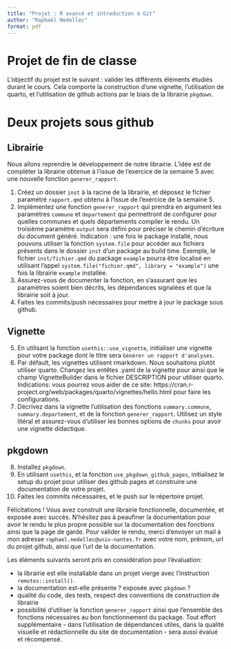 ```yaml
---
title: "Projet : R avancé et introduction à Git"
author: "Raphaël Nedellec"
format: pdf
---
```


# Projet de fin de classe

L'objectif du projet est le suivant : valider les différents éléments étudiés durant le cours. Cela comporte la construction d'une vignette, l'utilisation de quarto, et l'utilisation de github actions par le biais de la librairie `pkgdown`.

# Deux projets sous github

## Librairie

Nous allons reprendre le développement de notre librairie. L'idée est de compléter la librairie obtenue à l'issue de l'exercice de la semaine 5 avec une nouvelle fonction `generer_rapport`.

1. Créez un dossier `inst` à la racine de la librairie, et déposez le fichier paramétré `rapport.qmd` obtenu à l'issue de l'exercice de la semaine 5.
2. Implémentez une fonction `generer_rapport` qui prendra en argument les paramètres `commune` et `departement` qui permettront de configurer pour quelles communes et quels départements compiler le rendu. Un troisième paramètre `output` sera défini pour préciser le chemin d'écriture du document généré.
Indication : une fois le package installé, nous pouvons utiliser la fonction `system.file` pour accéder aux fichiers présents dans le dossier `inst` d'un package au build time. Exemple, le fichier `inst/fichier.qmd`  du package `example` pourra être localisé en utilisant l'appel `system.file("fichier.qmd", library = "example")` une fois la librairie `example` installée. 
3. Assurez-vous de documenter la fonction, en s'assurant que les paramètres soient bien décrits, les dépendances signalées et que la librairie soit à jour.
4. Faites les commits/push nécessaires pour mettre à jour le package sous github.

## Vignette

5. En utilisant la fonction `usethis::use_vignette`, initialiser une vignette pour votre package dont le titre sera `Générer un rapport d'analyses`.
6. Par défault, les vignettes utilisent rmarkdown. Nous souhaitons plutôt utiliser quarto. Changez les entêtes .yaml de la vignette pour ainsi que le champ VignetteBuilder dans le fichier DESCRIPTION pour utiliser quarto. Indications: vous pourrez vous aider de ce site: https://cran.r-project.org/web/packages/quarto/vignettes/hello.html pour faire les configurations.
7. Décrivez dans la vignette l'utilisation des fonctions `summary.commune`, `summary.departement`, et de la fonction `generer_rapport`. Utilisez un style litéral et assurez-vous d'utiliser les bonnes options de `chunks` pour avoir une vignette didactique.

## pkgdown

8. Installez `pkgdown`.
9. En utilisant `usethis`, et la fonction `use_pkgdown_github_pages`, initialisez le setup du projet pour utiliser des github pages et construire une documentation de votre projet.
10. Faites les commits nécessaires, et le push sur le répertoire projet.

Félicitations ! Vous avez construit une librairie fonctionnelle, documentée, et exposée avec succès. N'hésitez pas à peaufiner la documentation pour avoir le rendu le plus propre possible sur la documentation des fonctions ainsi que la page de garde.
Pour valider le rendu, merci d'envoyer un mail à mon adresse `raphael.nedellec@univ-nantes.fr` avec votre nom, prénom, url du projet github, ainsi que l'url de la documentation.

Les éléments suivants seront pris en considération pour l'évaluation:

- la librairie est elle installable dans un projet vierge avec l'instruction `remotes::install()`.
- la documentation est-elle présente ? exposée avec `pkgdown` ?
- qualité du code, des tests, respect des conventions de construction de librairie
- possibilité d'utiliser la fonction `generer_rapport` ainsi que l'ensemble des fonctions nécessaires au bon fonctionnement du package.
Tout effort supplémentaire - dans l'utilisation de dépendances utiles, dans la qualité visuelle et rédactionnelle du site de documentation - sera aussi évalué et récompensé.
